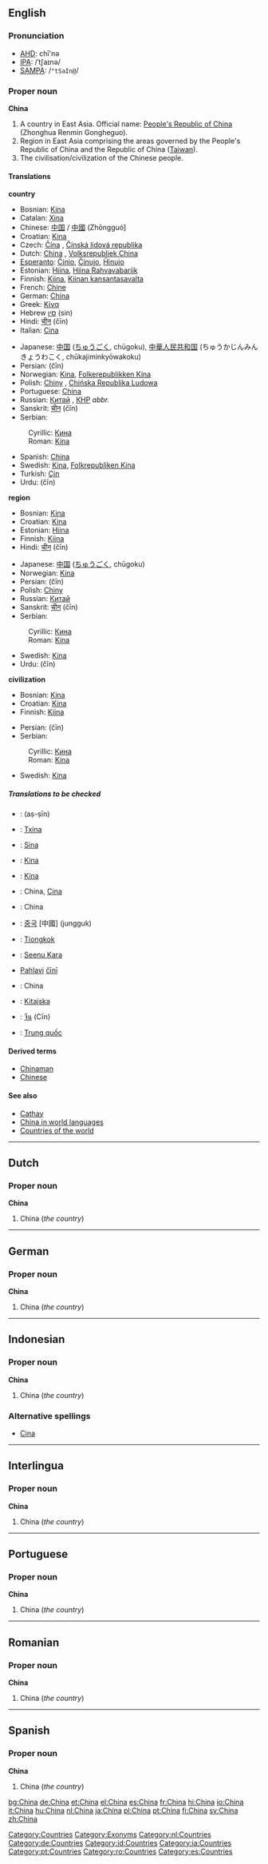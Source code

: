 {{see|china}}
{{wikipedia}}
==English==

===Pronunciation===
*[[AHD]]: chī'nə
*[[IPA]]: /ˈtʃaɪnə/
*[[SAMPA]]: /<tt>"tSaIn@</tt>/

===Proper noun===
'''China'''<!--(Zhongguo): what is this?-->
#<!--DefA--> A country in East Asia. Official name: [[People's Republic of China]] (Zhonghua Renmin Gongheguo).
#<!--DefB--> Region in East Asia comprising the areas governed by the People's Republic of China and the Republic of China ([[Taiwan]]).
#<!--DefC--> The civilisation/civilization of the Chinese people.

====Translations====
<!--DefA-->'''country'''
{{top}}
*Bosnian: [[Kina#Bosnian|Kina]] {{f}}
*Catalan: [[Xina]] {{f}}
*Chinese: [[中国]] / [[中國]] (Zhōngguó]
*Croatian: [[Kina#Croatian|Kina]] {{f}}
*Czech: [[Čína]] {{f}}, [[Čínská lidová republika]]
*Dutch: [[China]] {{n}}, [[Volksrepubliek China]] {{n}}
*[[Esperanto]]: [[Ĉinio]], [[Ĉinujo]], [[Ĥinujo]]
*Estonian: [[Hiina]], [[Hiina Rahvavabariik]]
*Finnish: [[Kiina]], [[Kiinan kansantasavalta]]
*French: [[Chine]] {{f}}
*German: [[China]]
*Greek: [[Κίνα]]
*Hebrew [[סין]] (sin)
*Hindi: [[चीन]] (čīn)
*Italian: [[Cina]] {{f}}
{{mid}}
*Japanese: [[中国]] ([[ちゅうごく]], chūgoku), [[中華人民共和国]] (ちゅうかじんみんきょうわこく, chūkajiminkyōwakoku)
*Persian: {{FAchar|[[چین]]}} (čīn)
*Norwegian: [[Kina]], [[Folkerepublikken Kina]]
*Polish: [[Chiny]] {{p}}, [[Chińska Republika Ludowa]] {{f}}
*Portuguese: [[China]] {{f}}
*Russian: [[Китай]] {{m}}, [[КНР]] {{f}} ''abbr.''
*Sanskrit: [[चीन]] (čīn)
*Serbian:
:Cyrillic: [[Кина#Serbian|Кина]] {{f}}
:Roman: [[Kina#Serbian|Kina]] {{f}}
*Spanish: [[China]]
*Swedish: [[Kina]], [[Folkrepubliken Kina]]
*Turkish: [[Çin]]
*Urdu: {{URchar|[[چین]]}} (čīn)
{{bottom}}

<!--DefB-->'''region'''
{{top}}
*Bosnian: [[Kina#Bosnian|Kina]] {{f}}
*Croatian: [[Kina#Croatian|Kina]] {{f}}
*Estonian: [[Hiina]]
*Finnish: [[Kiina]]
*Hindi: [[चीन]] (čīn)
{{mid}}
*Japanese: [[中国]] ([[ちゅうごく]], chūgoku)
*Norwegian: [[Kina]]
*Persian: {{FAchar|[[چین]]}} (čīn)
*Polish: [[Chiny]] {{p}}
*Russian: [[Китай]] {{m}}
*Sanskrit: [[चीन]] (čīn)
*Serbian:
:Cyrillic: [[Кина#Serbian|Кина]] {{f}}
:Roman: [[Kina#Serbian|Kina]] {{f}}
*Swedish: [[Kina]]
*Urdu: {{URchar|[[چین]]}} (čīn)
{{bottom}}

<!--DefC-->'''civilization'''
{{top}}
*Bosnian: [[Kina#Bosnian|Kina]] {{f}}
*Croatian: [[Kina#Croatian|Kina]] {{f}}
*Finnish: [[Kiina]]
{{mid}}
*Persian: {{FAchar|[[چین]]}} (čīn)
*Serbian:
:Cyrillic: [[Кина#Serbian|Кина]] {{f}}
:Roman: [[Kina#Serbian|Kina]] {{f}}
*Swedish: [[Kina]]
{{bottom}}

=====Translations to be checked=====
{{checktrans}}
*{{ttbc|Arabic}}: {{ARchar|[[الصين]]}} (aṣ-ṣīn)
*{{ttbc|Basque}}: [[Txina]]
*{{ttbc|[[Breton]]}}: [[Sina]]
*{{ttbc|Danish}}: [[Kina]]
*{{ttbc|Hungarian}}: [[Kína]]
*{{ttbc|Indonesian}}: China, [[Cina]]
*{{ttbc|[[Interlingua]]}}: China
*{{ttbc|Korean}}: [[중국]] [中國] (jungguk)
*{{ttbc|Malay}}: [[Tiongkok]]
*{{ttbc|[[Maldivian]]}}: [[Seenu Kara]]
*[[Pahlavi]] [[čīnī]]
*{{ttbc|Romanian}}: China {{f}}
*{{ttbc|Slovene}}: [[Kitajska]] {{f}}
*{{ttbc|Thai}}: [[จีน]] (Cīn)
*{{ttbc|Vietnamese}}: [[Trung quốc]]

====Derived terms====
*[[Chinaman]]<!--Chinese man; now offensive-->
*[[Chinese]]

====See also====
*[[Cathay]]
*[[w:China in world languages|China in world languages]]
*[[Countries of the world]]

----

==Dutch==
===Proper noun===
'''China'''
#<!--DefA-->China (''the country'')

----

==German==
===Proper noun===
'''China'''
#<!--DefA-->China (''the country'')

----

==Indonesian==
===Proper noun===
'''China'''
#<!--DefA-->China (''the country'')
===Alternative spellings===
*[[Cina#Indonesian|Cina]]

----

==Interlingua==
===Proper noun===
'''China'''
#<!--DefA-->China (''the country'')

----

==Portuguese==
===Proper noun===
'''China''' {{f}}
#<!--DefA-->China (''the country'')

----

==Romanian==
===Proper noun===
'''China''' {{f}}
#<!--DefA-->China (''the country'')

----

==Spanish==
===Proper noun===
'''China'''
#<!--DefA-->China (''the country'')

[[Category:Countries]]
[[Category:Exonyms]]
[[Category:nl:Countries]]
[[Category:de:Countries]]
[[Category:id:Countries]]
[[Category:ia:Countries]]
[[Category:pt:Countries]]
[[Category:ro:Countries]]
[[Category:es:Countries]]

[[bg:China]]
[[de:China]]
[[et:China]]
[[el:China]]
[[es:China]]
[[fr:China]]
[[hi:China]]
[[io:China]]
[[it:China]]
[[hu:China]]
[[nl:China]]
[[ja:China]]
[[pl:China]]
[[pt:China]]
[[fi:China]]
[[sv:China]]
[[zh:China]]